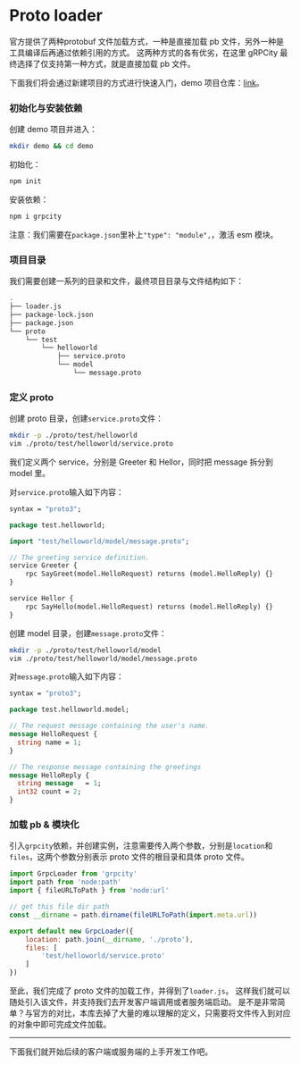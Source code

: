 
# Proto loader

官方提供了两种protobuf 文件加载方式，一种是直接加载 pb 文件，另外一种是工具编译后再通过依赖引用的方式。
这两种方式的各有优劣，在这里 gRPCity 最终选择了仅支持第一种方式，就是直接加载 pb 文件。

下面我们将会通过新建项目的方式进行快速入门，demo 项目仓库：[link](https://github.com/chakhsu/grpcity-basic-demo)。

### 初始化与安装依赖

创建 demo 项目并进入：
```bash filename="Terminal"
mkdir demo && cd demo
```

初始化：
```bash filename="Terminal" sh npm2yarn
npm init
```

安装依赖：
```bash filename="Terminal" npm2yarn
npm i grpcity
```

注意：我们需要在`package.json`里补上`"type": "module",`，激活 esm 模块。

### 项目目录

我们需要创建一系列的目录和文件，最终项目目录与文件结构如下：

```bash filename="Terminal" {2}
.
├── loader.js
├── package-lock.json
├── package.json
└── proto
    └── test
        └── helloworld
            ├── service.proto
            └── model
                └── message.proto
```

### 定义 proto

创建 proto 目录，创建`service.proto`文件：

```bash filename="Terminal"
mkdir -p ./proto/test/helloworld
vim ./proto/test/helloworld/service.proto
```

我们定义两个 service，分别是 Greeter 和 Hellor，同时把 message 拆分到 model 里。

对`service.proto`输入如下内容：

```proto filename="./proto/test/helloworld/service.proto"
syntax = "proto3";

package test.helloworld;

import "test/helloworld/model/message.proto";

// The greeting service definition.
service Greeter {
    rpc SayGreet(model.HelloRequest) returns (model.HelloReply) {}
}

service Hellor {
    rpc SayHello(model.HelloRequest) returns (model.HelloReply) {}
}
```

创建 model 目录，创建`message.proto`文件：

```bash filename="Terminal"
mkdir -p ./proto/test/helloworld/model
vim ./proto/test/helloworld/model/message.proto
```

对`message.proto`输入如下内容：

```proto filename="./proto/test/helloworld/model/message.proto"
syntax = "proto3";

package test.helloworld.model;

// The request message containing the user's name.
message HelloRequest {
  string name = 1;
}

// The response message containing the greetings
message HelloReply {
  string message   = 1;
  int32 count = 2;
}
```

### 加载 pb & 模块化

引入`grpcity`依赖，并创建实例，注意需要传入两个参数，分别是`location`和`files`，这两个参数分别表示 proto 文件的根目录和具体 proto 文件。

```js filename="./loader.js"
import GrpcLoader from 'grpcity'
import path from 'node:path'
import { fileURLToPath } from 'node:url'

// get this file dir path
const __dirname = path.dirname(fileURLToPath(import.meta.url))

export default new GrpcLoader({
    location: path.join(__dirname, './proto'),
    files: [
        'test/helloworld/service.proto'
    ]
})
```

至此，我们完成了 proto 文件的加载工作，并得到了`loader.js`。
这样我们就可以随处引入该文件，并支持我们去开发客户端调用或者服务端启动。
是不是非常简单？与官方的对比，本库去掉了大量的难以理解的定义，只需要将文件传入到对应的对象中即可完成文件加载。

---

下面我们就开始后续的客户端或服务端的上手开发工作吧。

<Cards>
    <Card
        title="Server Side →"
        href="/start/server"
    />
    <Card
        title="Client Side →"
        href="/start/client"
    />
</Cards>
